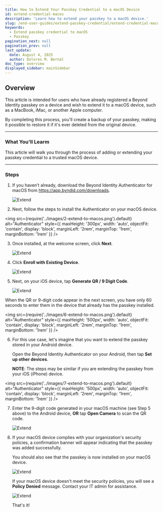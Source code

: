 ```yaml
---
title: How to Extend Your Passkey Credential to a macOS Device
id: extend-credential-macos
description: 'Learn how to extend your passkey to a macOS device.'
slug: /end-user-guides/extend-passkey-credential/extend-credential-macos
keywords:
  - Extend passkey credential to macOS
  - Passkey
pagination_next: null
pagination_prev: null
last_update:
  date: August 4, 2025
  author: Dolores M. Bernal
doc_type: overview
displayed_sidebar: mainSidebar
---
```


## Overview

This article is intended for users who have already registered a Beyond Identity passkey on a device and wish to extend it to a macOS device, such as a MacBook, iMac, or another Apple computer.

By completing this process, you'll create a backup of your passkey, making it possible to restore it if it's ever deleted from the original device.

---

### What You'll Learm
This article will walk you through the process of adding or extending your passkey credential to a trusted macOS device. 


---

### Steps

1. If you haven’t already, download the Beyond Identity Authenticator for macOS from https://app.byndid.com/downloads.

    ![Extend](../images/1-extend-to-macos.png)


2. Next, follow the steps to install the Authenticator on your macOS device. 

<img
  src={require('../images/2-extend-to-macos.png').default}
   alt="Authenticator"
      style={{
        maxHeight: '300px',
        width: 'auto',
        objectFit: 'contain',
        display: 'block',
        marginLeft: '2rem',
        marginTop: '1rem',
        marginBottom: '1rem'
      }}
/>


3. Once installed, at the welcome screen, click **Next**. 

    ![Extend](../images/3-extend-to-macos.png)


4. Click **Enroll with Existing Device**. 

     ![Extend](../images/4-extend-to-macos.png)


5. Next, on your iOS device, tap **Generate QR / 9 Digit Code**. 

    ![Extend](../images/5-extend-to-macos.png)

When the QR or 9-digit code appear in the next screen, you have only 60 seconds to enter them in the device that already has the passkey installed. 

<img
  src={require('../images/6-extend-to-macos.png').default}
   alt="Authenticator"
      style={{
        maxHeight: '500px',
        width: 'auto',
        objectFit: 'contain',
        display: 'block',
        marginLeft: '2rem',
        marginTop: '1rem',
        marginBottom: '1rem'
      }}
/>



6. For this use case, let's imagine that you want to extend the passkey stored in your Android device.

    Open the Beyond Identity Authenticator on your Android, then tap **Set up other devices**. 

    **NOTE**: The steps may be similar if you are extending the passkey from your iOS (iPhone) device.

<img
  src={require('../images/7-extend-to-macos.png').default}
   alt="Authenticator"
      style={{
        maxHeight: '500px',
        width: 'auto',
        objectFit: 'contain',
        display: 'block',
        marginLeft: '2rem',
        marginTop: '1rem',
        marginBottom: '1rem'
      }}
/>


7. Enter the 9-digit code generated in your macOS machine (see Step 5 above) to the Android device, **OR** tap **Open Camera** to scan the QR code. 

     ![Extend](../images/8-extend-to-macos.png)


8. If your macOS device complies with your organization's security policies, a confirmation banner will appear indicating that the passkey was added successfully.

    You should also see that the passkey is now installed on your macOS device.

     ![Extend](../images/9-extend-to-macos.png)

    If your macOS device doesn't meet the security policies, you will see a **Policy Denied** message. Contact your IT admin for assistance. 

     ![Extend](../images/10-extend-to-macos.png)

    That's it!